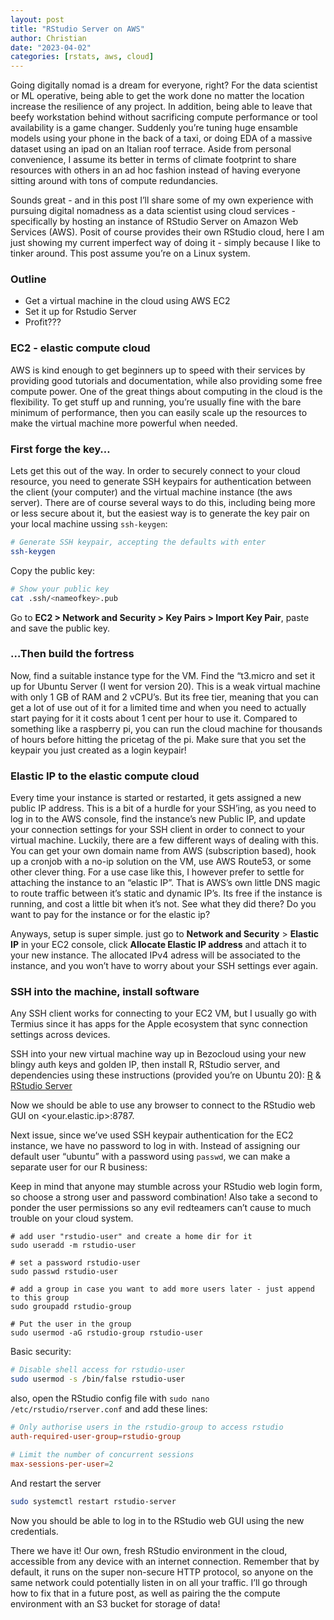 ```yaml
---
layout: post
title: "RStudio Server on AWS"
author: Christian
date: "2023-04-02"
categories: [rstats, aws, cloud]
---
```


Going digitally nomad is a dream for everyone, right? For the data scientist or ML operative, being able to get the work done no matter the location increase the resilience of any project. In addition, being able to leave that beefy workstation behind without sacrificing compute performance or tool availability is a game changer. Suddenly you're tuning huge ensamble models using your phone in the back of a taxi, or doing EDA of a massive dataset using an ipad on an Italian roof terrace. Aside from personal convenience, I assume its better in terms of climate footprint to share resources with others in an ad hoc fashion instead of having everyone sitting around with tons of compute redundancies.

Sounds great - and in this post I'll share some of my own experience with pursuing digital nomadness as a data scientist using cloud services - specifically by hosting an instance of RStudio Server on Amazon Web Services (AWS). Posit of course provides their own RStudio cloud, here I am just showing my current imperfect way of doing it - simply because I like to tinker around. This post assume you're on a Linux system.

### Outline

-   Get a virtual machine in the cloud using AWS EC2
-   Set it up for Rstudio Server
-   Profit???

### EC2 - elastic compute cloud

AWS is kind enough to get beginners up to speed with their services by providing good tutorials and documentation, while also providing some free compute power. One of the great things about computing in the cloud is the flexibility. To get stuff up and running, you're usually fine with the bare minimum of performance, then you can easily scale up the resources to make the virtual machine more powerful when needed.

### First forge the key...

Lets get this out of the way. In order to securely connect to your cloud resource, you need to generate SSH keypairs for authentication between the client (your computer) and the virtual machine instance (the aws server). There are of course several ways to do this, including being more or less secure about it, but the easiest way is to generate the key pair on your local machine ussing `ssh-keygen`:


```sh
# Generate SSH keypair, accepting the defaults with enter
ssh-keygen 
```

Copy the public key:

```sh
# Show your public key
cat .ssh/<nameofkey>.pub
```

Go to **EC2 > Network and Security > Key Pairs > Import Key Pair**, paste and save the public key. 

### ...Then build the fortress

Now, find a suitable instance type for the VM. Find the "t3.micro and set it up for Ubuntu Server (I went for version 20). This is a weak virtual machine with only 1 GB of RAM and 2 vCPU's. But its free tier, meaning that you can get a lot of use out of it for a limited time and when you need to actually start paying for it it costs about 1 cent per hour to use it. Compared to something like a raspberry pi, you can run the cloud machine for thousands of hours before hitting the pricetag of the pi. Make sure that you set the keypair you just created as a login keypair!

### Elastic IP to the elastic compute cloud

Every time your instance is started or restarted, it gets assigned a new public IP address. This is a bit of a hurdle for your SSH'ing, as you need to log in to the AWS console, find the instance's new Public IP, and update your connection settings for your SSH client in order to connect to your virtual machine. Luckily, there are a few different ways of dealing with this. You can get your own domain name from AWS (subscription based), hook up a cronjob with a no-ip solution on the VM, use AWS Route53, or some other clever thing. For a use case like this, I however prefer to settle for attaching the instance to an "elastic IP". That is AWS's own little DNS magic to route traffic between it's static and dynamic IP's. Its free if the instance is running, and cost a little bit when it's not. See what they did there? Do you want to pay for the instance or for the elastic ip?

Anyways, setup is super simple. just go to **Network and Security** \> **Elastic IP** in your EC2 console, click **Allocate Elastic IP address** and attach it to your new instance. The allocated IPv4 adress will be associated to the instance, and you won't have to worry about your SSH settings ever again.

### SSH into the machine, install software

::: callout-note
Any SSH client works for connecting to your EC2 VM, but I usually go with Termius since it has apps for the Apple ecosystem that sync connection settings across devices.
:::

SSH into your new virtual machine way up in Bezocloud using your new blingy auth keys and golden IP, then install R, RStudio server, and dependencies using these instructions (provided you're on Ubuntu 20): [R](https://cran.rstudio.com/bin/linux/ubuntu/) & [RStudio Server](https://posit.co/download/rstudio-server/)

Now we should be able to use any browser to connect to the RStudio web GUI on \<your.elastic.ip\>:8787.

Next issue, since we've used SSH keypair authentication for the EC2 instance, we have no password to log in with. Instead of assigning our default user "ubuntu" with a password using `passwd`, we can make a separate user for our R business:

::: callout-warning
Keep in mind that anyone may stumble across your RStudio web login form, so choose a strong user and password combination! Also take a second to ponder the user permissions so any evil redteamers can't cause to much trouble on your cloud system.
:::

```ssh
# add user "rstudio-user" and create a home dir for it
sudo useradd -m rstudio-user 

# set a password rstudio-user
sudo passwd rstudio-user

# add a group in case you want to add more users later - just append to this group
sudo groupadd rstudio-group

# Put the user in the group
sudo usermod -aG rstudio-group rstudio-user
```

Basic security:
```sh
# Disable shell access for rstudio-user
sudo usermod -s /bin/false rstudio-user
```

also, open the RStudio config file with `sudo nano /etc/rstudio/rserver.conf` and add these lines:

```rstudio.conf
# Only authorise users in the rstudio-group to access rstudio
auth-required-user-group=rstudio-group

# Limit the number of concurrent sessions
max-sessions-per-user=2
```

And restart the server

```sh
sudo systemctl restart rstudio-server
```


Now you should be able to log in to the RStudio web GUI using the new credentials.

There we have it! Our own, fresh RStudio environment in the cloud, accessible from any device with an internet connection. Remember that by default, it runs on the super non-secure HTTP protocol, so anyone on the same network could potentially listen in on all your traffic. I'll go through how to fix that in a future post, as well as pairing the the compute environment with an S3 bucket for storage of data!
